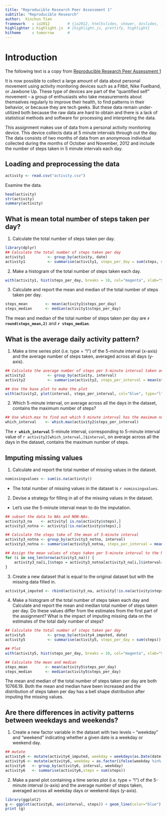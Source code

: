```yaml
---
title: "Reproducible Research Peer Assessment 1"
subtitle: "Reproducible Research"
author:  Xinchun Tian
framework   : io2012        # {io2012, html5slides, shower, dzslides, ...}
highlighter : highlight.js  # {highlight.js, prettify, highlight}
hitheme     : tomorrow      # 
---
```


# Introduction 
The following text is a copy from [Reproducible Research Peer Assessment 1](https://class.coursera.org/repdata-015/human_grading/view/courses/973516/assessments/3/submissions)

It is now possible to collect a large amount of data about personal movement using activity monitoring devices such as a Fitbit, Nike Fuelband, or Jawbone Up. These type of devices are part of the “quantified self” movement – a group of enthusiasts who take measurements about themselves regularly to improve their health, to find patterns in their behavior, or because they are tech geeks. But these data remain under-utilized both because the raw data are hard to obtain and there is a lack of statistical methods and software for processing and interpreting the data.

This assignment makes use of data from a personal activity monitoring device. This device collects data at 5 minute intervals through out the day. The data consists of two months of data from an anonymous individual collected during the months of October and November, 2012 and include the number of steps taken in 5 minute intervals each day.

## Loading and preprocessing the data
```r
activity <- read.csv("activity.csv")
```

Examine the data.
```r
head(activity)
str(activity)
summary(activity)
```

## What is mean total number of steps taken per day?
1. Calculate the total number of steps taken per day.
```r
library(dplyr)
## Calculate the total number of steps taken per day
activity1          <- group_by(activity, date)
activity1          <- summarise(activity1, steps_per_day = sum(steps, na.rm = TRUE))
```

2. Make a histogram of the total number of steps taken each day.
```r
with(activity1, hist(steps_per_day, breaks = 10, col="magenta", xlab="Steps", main="Total Number of Steps Taken per Day"))
```

3. Calculate and report the mean and median of the total number of steps taken per day.
```r
steps_mean        <- mean(activity1$steps_per_day)
steps_median      <- median(activity1$steps_per_day)
```
The mean and median of the total number of steps taken per day are **`r round(steps_mean,2)`** and **`r steps_median`**.

## What is the average daily activity pattern?
1. Make a time series plot (i.e. type = "l") of the 5-minute interval (x-axis) and the average number of steps taken, averaged across all days (y-axis).
```r
## Calculate the average number of steps per 5-minute interval taken averaged across all days
activity2          <- group_by(activity, interval)
activity2          <- summarise(activity2, steps_per_interval = mean(steps, na.rm = TRUE))

## Use the base plot to make the plot
with(activity2, plot(interval, steps_per_interval, col="blue", type="l", xlab="5-minute Interval", ylab="Average Number of Steps Taken", main="The Average Number of Steps Taken Averaged Across All Days"))
```

2. Which 5-minute interval, on average across all the days in the dataset, contains the maximum number of steps?
```r
## Use which.max to find out which 5 minute interval has the maximum number of steps taken
which_interval    <- which.max(activity2$steps_per_interval)
```
The **`r which_interval`** 5-minute interval, corresponding to 5-minute interval value of `r activity2[which_interval,]$interval`, on average across all the days in the dataset, contains the maximum number of steps.

## Imputing missing values
1. Calculate and report the total number of missing values in the dataset.
```r
nomissingvalues <- sum(is.na(activity))
```
* The total number of missing values in the dataset is `r nomissingvalues`.
2. Devise a strategy for filling in all of the missing values in the dataset.
* Let's use the 5-minute interval mean to do the imputation.

```r
## subset the data to NAs and NON-NAs.
activity3_na    <- activity[ is.na(activity$steps),]
activity3_notna <- activity[!is.na(activity$steps),]

## Calculate the steps take of the mean of 5-minute interval
activity3_notna <- group_by(activity3_notna, interval)
activity3_notna <- summarise(activity3_notna, steps_per_interval = mean(steps), na.rm=TRUE)

## Assign the mean values of steps taken per 5-minute interval to the NAs
for (i in seq_len(nrow(activity3_na))) {
    activity3_na[i,]$steps = activity3_notna[activity3_na[i,]$interval==activity3_notna$interval,]$steps_per_interval
}
```

3. Create a new dataset that is equal to the original dataset but with the missing data filled in.
```r
activity4_imputed <- rbind(activity3_na, activity[!is.na(activity$steps),])
```

4. Make a histogram of the total number of steps taken each day and Calculate and report the mean and median total number of steps taken per day. Do these values differ from the estimates from the first part of the assignment? What is the impact of imputing missing data on the estimates of the total daily number of steps?
```r
## Calculate the total number of steps taken per day
activity5          <- group_by(activity4_imputed, date)
activity5          <- summarise(activity5, steps_per_day = sum(steps))

## Plot
with(activity5, hist(steps_per_day, breaks = 10, col="magenta", xlab="Steps", main="Total Number of Steps Taken per Day"))

## Calculate the mean and median
steps_mean        <- mean(activity5$steps_per_day)
steps_median      <- median(activity5$steps_per_day)
```

The mean and median of the total number of steps taken per day are both 10766.19. Both the mean and median have been increased and the distribution of steps taken per day has a bell shape distribution after imputing the missing values.

## Are there differences in activity patterns between weekdays and weekends?
1. Create a new factor variable in the dataset with two levels – “weekday” and “weekend” indicating whether a given date is a weekday or weekend day.
```r
## mutate
activity6 <- mutate(activity4_imputed, weekday = weekdays(as.Date(date)))
activity6 <- mutate(activity6, weekday = as.factor(ifelse(weekday %in% c("Saturday","Sunday"), "Weekend", "Weekday")))
activity6   <- group_by(activity6, interval, weekday)
activity6   <- summarise(activity6,steps = sum(steps))
```
2. Make a panel plot containing a time series plot (i.e. type = "l") of the 5-minute interval (x-axis) and the average number of steps taken, averaged across all weekday days or weekend days (y-axis).
```r
library(ggplot2)
g <- ggplot(activity6, aes(interval, steps)) + geom_line(color="blue") + facet_grid(. ~ weekday) + labs(x="Interval", y="Number of Steps Taken", title="5-minute interval and the average number of steps taken \n averaged across all weekday days or weekend days")
print (g)
```